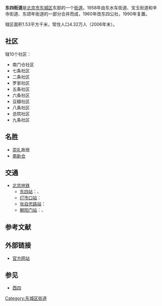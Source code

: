 {{中国乡级行政区
|景观照片文件名 = 
|景观照片描述 = 
|汉语拼音 = 
|其他语言 = 
|其他语言名称 = 
|旧称 = 
|地名出处 = 
|位置图文件名 = 
|位置图描述 = 
|自定义图片= 
|建置时间 = 
|政府驻地 = 
|毗邻 = 
|总面积 = 
|总人口 = 
|总人口年份 = 
|户籍人口 = 
|户籍人口年份 = 
|常住人口 = 
|常住人口年份 = 
|人口密度 = 
|GDP = 
|GDP年份 = 
|邮政编码 = 
|电话区号 = 10
|官方网站 = 
|网站名称 = 
|11/01/01/006/000}}
'''东四街道'''是[[北京市|北京市]][[东城区_(北京市)|东城区]]东部的一个[[街道_(行政区划)|街道]]。1958年由东水车街道、宝玉街道和辛寺街道、东颂年街道的一部分合并而成，1960年改东四公社，1990年复置。

辖区面积1.53平方千米，常住人口4.32万人（2006年末）。

==社区==
辖10个社区：
*南门仓社区
*七条社区
*二条社区
*罗家社区
*五条社区
*六条社区
*豆瓣社区
*八条社区
*总院社区
*九条社区

==名胜==
*[[崇礼|崇礼]]故居
*[[南新仓|南新仓]]

== 交通 ==
* [[北京地铁|北京地铁]]
** [[东四站|东四站]]：{{北京地铁线路名|5|c}}、{{北京地铁线路名|6|c}}
** [[灯市口站|灯市口站]]：{{北京地铁线路名|5|c}}
** [[张自忠路站|张自忠路站]]：{{北京地铁线路名|5|c}}
** [[朝阳门站|朝阳门站]]：{{北京地铁线路名|2|c}}、{{北京地铁线路名|6|c}}

== 参考文献 ==

{{Reflist|2}}

== 外部链接 ==
* [https://web.archive.org/web/20090411075454/http://www.bjdch.gov.cn/n1569/n2664107/index.html 官方网站]

== 参见 ==
{{Portal box|北京}}
* [[西四|西四]]

{{北京市东城区行政区划}}
{{北京行政区划小作品}}

[[Category:东城区街道|Category:东城区街道]]